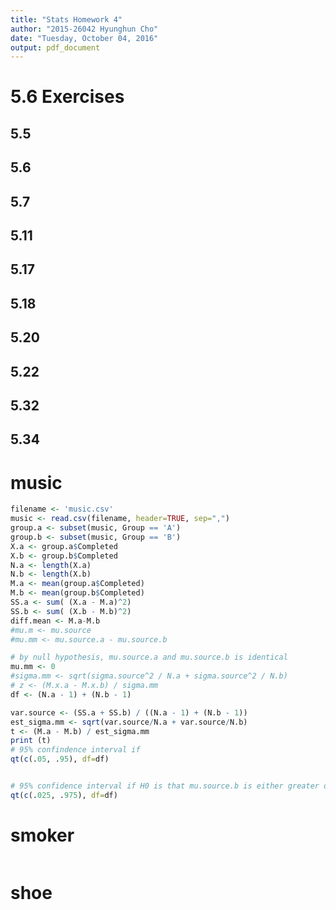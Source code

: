 ```yaml
---
title: "Stats Homework 4"
author: "2015-26042 Hyunghun Cho"
date: "Tuesday, October 04, 2016"
output: pdf_document
---
```


# 5.6 Exercises

## 5.5


## 5.6

## 5.7

## 5.11

## 5.17

## 5.18

## 5.20

## 5.22

## 5.32

## 5.34


# music


```r
filename <- 'music.csv'
music <- read.csv(filename, header=TRUE, sep=",")
group.a <- subset(music, Group == 'A')
group.b <- subset(music, Group == 'B')
X.a <- group.a$Completed
X.b <- group.b$Completed
N.a <- length(X.a)
N.b <- length(X.b)
M.a <- mean(group.a$Completed)
M.b <- mean(group.b$Completed)
SS.a <- sum( (X.a - M.a)^2)
SS.b <- sum( (X.b - M.b)^2)
diff.mean <- M.a-M.b
#mu.m <- mu.source
#mu.mm <- mu.source.a - mu.source.b

# by null hypothesis, mu.source.a and mu.source.b is identical
mu.mm <- 0
#sigma.mm <- sqrt(sigma.source^2 / N.a + sigma.source^2 / N.b)
# z <- (M.x.a - M.x.b) / sigma.mm
df <- (N.a - 1) + (N.b - 1)

var.source <- (SS.a + SS.b) / ((N.a - 1) + (N.b - 1))
est_sigma.mm <- sqrt(var.source/N.a + var.source/N.b)
t <- (M.a - M.b) / est_sigma.mm
print (t)
# 95% confindence interval if 
qt(c(.05, .95), df=df)


# 95% confidence interval if H0 is that mu.source.b is either greater or lesser than mu.source.a
qt(c(.025, .975), df=df)
```


# smoker

```r
```

# shoe

```r
```
